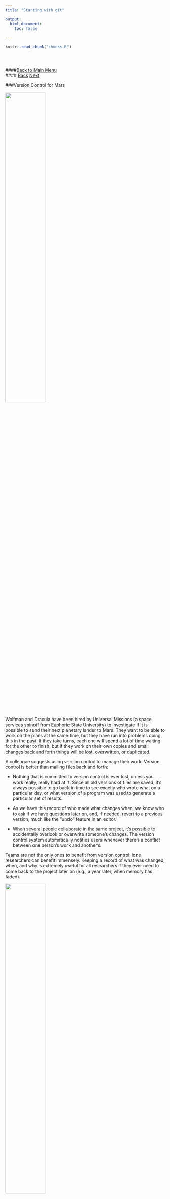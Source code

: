 ```yaml
---
title: "Starting with git"

output: 
  html_document:
    toc: false

---
```


<!-- The file analysis/chunks.R contains chunks that define default settings
shared across the workflowr files. -->
```r
knitr::read_chunk("chunks.R")
```

<!-- Update knitr chunk options -->
```r
```

<!-- Insert the date the file was last updated -->
```r
```

<!-- Insert the code version (Git commit SHA1) if Git repository exists and R
 package git2r is installed -->
```r
```

<!-- Add your analysis here -->
####[Back to Main Menu](git_intro.html)   
#### [Back](git_1.html) [Next](git_3.html)   

###Version Control for Mars

![](https://github.com/smozaffari/oberlab_git/blob/master/analysis/fig/rF-d-qE6.jpg?raw=true){ width=50% }

Wolfman and Dracula have been hired by Universal Missions (a space services spinoff from Euphoric State University) to investigate if it is possible to send their next planetary lander to Mars. They want to be able to work on the plans at the same time, but they have run into problems doing this in the past. If they take turns, each one will spend a lot of time waiting for the other to finish, but if they work on their own copies and email changes back and forth things will be lost, overwritten, or duplicated.

A colleague suggests using version control to manage their work. Version control is better than mailing files back and forth:

* Nothing that is committed to version control is ever lost, unless you work really, really hard at it. Since all old versions of files are saved, it’s always possible to go back in time to see exactly who wrote what on a particular day, or what version of a program was used to generate a particular set of results.

* As we have this record of who made what changes when, we know who to ask if we have questions later on, and, if needed, revert to a previous version, much like the “undo” feature in an editor.

* When several people collaborate in the same project, it’s possible to accidentally overlook or overwrite someone’s changes. The version control system automatically notifies users whenever there’s a conflict between one person’s work and another’s.


Teams are not the only ones to benefit from version control: lone researchers can benefit immensely. Keeping a record of what was changed, when, and why is extremely useful for all researchers if they ever need to come back to the project later on (e.g., a year later, when memory has faded).

![](https://github.com/smozaffari/oberlab_git/blob/master/analysis/fig/yuSjmlk.png?raw=true){ width=50% }

Version control is the lab notebook of the digital world: it’s what professionals use to keep track of what they’ve done and to collaborate with other people. Every large software development project relies on it, and most programmers use it for their small jobs as well. And it isn’t just for software: books, papers, small data sets, and anything that changes over time or needs to be shared can and should be stored in a version control system.


###Github Account
First we need to make a github account at [github.com](https://github.com)
and download Git [here](https://git-scm.com/downloads)  

Open up the terminal and set the following configurations:  

```bash
git config --global user.name "Vlad Dracula"
git config --global user.email "vlad@tran.sylvan.ia"
git config --global color.ui "auto"
git config --global core.editor "emacs"
```

(Please use your own name and email address instead of Dracula's.)

He also has to set his favorite text editor, following this table:

| Editor             | Configuration command                            |
|:-------------------|:-------------------------------------------------|
| nano               | `$ git config --global core.editor "nano -w"`    |
| Text Wrangler      | `$ git config --global core.editor "edit -w"`    |
| Sublime Text (Mac) | `$ git config --global core.editor "subl -n -w"` |
| Sublime Text (Win) | `$ git config --global core.editor "'c:/program files/sublime text 2/sublime_text.exe' -w"` |
| Notepad++ (Win)    | `$ git config --global core.editor "'c:/program files (x86)/Notepad++/notepad++.exe' -multiInst -notabbar -nosession -noPlugin"`|
| Kate (Linux)       | `$ git config --global core.editor "kate"`       |
| Gedit (Linux)      | `$ git config --global core.editor "gedit -s"`   |

Git commands are written `git verb`,
where `verb` is what we actually want it to do.
In this case, we're telling Git:  

*   our name and email address,  
*   to colorize output,  
*   what our favorite text editor is, and  
*   that we want to use these settings globally (i.e., for every project),  

The four commands above only need to be run once: the flag `--global` tells Git to use the settings for every project on this computer.

You can check your settings at any time:  

```bash
git config --list
```

###[Next](git_3.html)   
